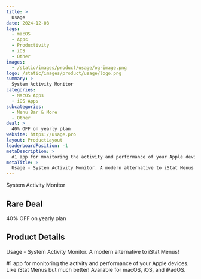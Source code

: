 ```yaml
---
title: >
  Usage
date: 2024-12-08
tags:
  - macOS
  - Apps
  - Productivity
  - iOS
  - Other
images:
  - /static/images/product/usage/og-image.png
logo: /static/images/product/usage/logo.png
summary: >
  System Activity Monitor
categories:
  - MacOS Apps
  - iOS Apps
subcategories:
  - Menu Bar & More
  - Other
deal: >
  40% OFF on yearly plan
website: https://usage.pro
layout: ProductLayout
leaderboardPosition: -1
metaDescription: >
  #1 app for monitoring the activity and performance of your Apple devices. Like iStat Menus but much better! Available for macOS, iOS, and iPadOS.
metaTitle: >
  Usage - System Activity Monitor. A modern alternative to iStat Menus!
---
```

System Activity Monitor

## Rare Deal

40% OFF on yearly plan

## Product Details

Usage - System Activity Monitor. A modern alternative to iStat Menus!

#1 app for monitoring the activity and performance of your Apple devices. Like iStat Menus but much better! Available for macOS, iOS, and iPadOS.
